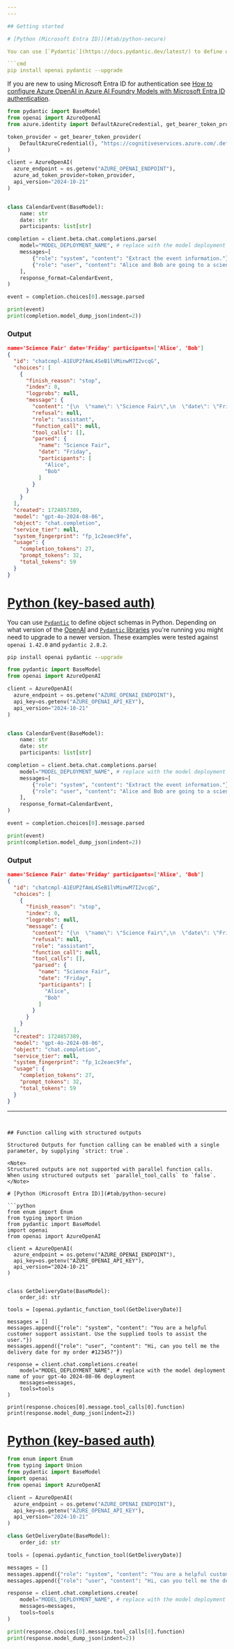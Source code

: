 ```yaml
---
---

## Getting started

# [Python (Microsoft Entra ID)](#tab/python-secure)

You can use [`Pydantic`](https://docs.pydantic.dev/latest/) to define object schemas in Python. Depending on what version of the [OpenAI](https://pypi.org/project/openai/) and [`Pydantic` libraries](https://pypi.org/project/pydantic/) you're running you might need to upgrade to a newer version. These examples were tested against `openai 1.42.0` and `pydantic 2.8.2`.

```cmd
pip install openai pydantic --upgrade
```

If you are new to using Microsoft Entra ID for authentication see [How to configure Azure OpenAI in Azure AI Foundry Models with Microsoft Entra ID authentication](../how-to/managed-identity).

```python
from pydantic import BaseModel
from openai import AzureOpenAI
from azure.identity import DefaultAzureCredential, get_bearer_token_provider

token_provider = get_bearer_token_provider(
    DefaultAzureCredential(), "https://cognitiveservices.azure.com/.default"
)

client = AzureOpenAI(
  azure_endpoint = os.getenv("AZURE_OPENAI_ENDPOINT"), 
  azure_ad_token_provider=token_provider,
  api_version="2024-10-21"
)


class CalendarEvent(BaseModel):
    name: str
    date: str
    participants: list[str]

completion = client.beta.chat.completions.parse(
    model="MODEL_DEPLOYMENT_NAME", # replace with the model deployment name of your gpt-4o 2024-08-06 deployment
    messages=[
        {"role": "system", "content": "Extract the event information."},
        {"role": "user", "content": "Alice and Bob are going to a science fair on Friday."},
    ],
    response_format=CalendarEvent,
)

event = completion.choices[0].message.parsed

print(event)
print(completion.model_dump_json(indent=2))
```

### Output

```json
name='Science Fair' date='Friday' participants=['Alice', 'Bob']
{
  "id": "chatcmpl-A1EUP2fAmL4SeB1lVMinwM7I2vcqG",
  "choices": [
    {
      "finish_reason": "stop",
      "index": 0,
      "logprobs": null,
      "message": {
        "content": "{\n  \"name\": \"Science Fair\",\n  \"date\": \"Friday\",\n  \"participants\": [\"Alice\", \"Bob\"]\n}",
        "refusal": null,
        "role": "assistant",
        "function_call": null,
        "tool_calls": [],
        "parsed": {
          "name": "Science Fair",
          "date": "Friday",
          "participants": [
            "Alice",
            "Bob"
          ]
        }
      }
    }
  ],
  "created": 1724857389,
  "model": "gpt-4o-2024-08-06",
  "object": "chat.completion",
  "service_tier": null,
  "system_fingerprint": "fp_1c2eaec9fe",
  "usage": {
    "completion_tokens": 27,
    "prompt_tokens": 32,
    "total_tokens": 59
  }
}
```

# [Python (key-based auth)](#tab/python)

You can use [`Pydantic`](https://docs.pydantic.dev/latest/) to define object schemas in Python. Depending on what version of the [OpenAI](https://pypi.org/project/openai/) and [`Pydantic` libraries](https://pypi.org/project/pydantic/) you're running you might need to upgrade to a newer version. These examples were tested against `openai 1.42.0` and `pydantic 2.8.2`.

```cmd
pip install openai pydantic --upgrade
```

```python
from pydantic import BaseModel
from openai import AzureOpenAI

client = AzureOpenAI(
  azure_endpoint = os.getenv("AZURE_OPENAI_ENDPOINT"), 
  api_key=os.getenv("AZURE_OPENAI_API_KEY"),  
  api_version="2024-10-21"
)


class CalendarEvent(BaseModel):
    name: str
    date: str
    participants: list[str]

completion = client.beta.chat.completions.parse(
    model="MODEL_DEPLOYMENT_NAME", # replace with the model deployment name of your gpt-4o 2024-08-06 deployment
    messages=[
        {"role": "system", "content": "Extract the event information."},
        {"role": "user", "content": "Alice and Bob are going to a science fair on Friday."},
    ],
    response_format=CalendarEvent,
)

event = completion.choices[0].message.parsed

print(event)
print(completion.model_dump_json(indent=2))
```

### Output

```json
name='Science Fair' date='Friday' participants=['Alice', 'Bob']
{
  "id": "chatcmpl-A1EUP2fAmL4SeB1lVMinwM7I2vcqG",
  "choices": [
    {
      "finish_reason": "stop",
      "index": 0,
      "logprobs": null,
      "message": {
        "content": "{\n  \"name\": \"Science Fair\",\n  \"date\": \"Friday\",\n  \"participants\": [\"Alice\", \"Bob\"]\n}",
        "refusal": null,
        "role": "assistant",
        "function_call": null,
        "tool_calls": [],
        "parsed": {
          "name": "Science Fair",
          "date": "Friday",
          "participants": [
            "Alice",
            "Bob"
          ]
        }
      }
    }
  ],
  "created": 1724857389,
  "model": "gpt-4o-2024-08-06",
  "object": "chat.completion",
  "service_tier": null,
  "system_fingerprint": "fp_1c2eaec9fe",
  "usage": {
    "completion_tokens": 27,
    "prompt_tokens": 32,
    "total_tokens": 59
  }
}
```

---
```


## Function calling with structured outputs

Structured Outputs for function calling can be enabled with a single parameter, by supplying `strict: true`. 

<Note>
Structured outputs are not supported with parallel function calls. When using structured outputs set `parallel_tool_calls` to `false`.
</Note>

# [Python (Microsoft Entra ID)](#tab/python-secure)

```python
from enum import Enum
from typing import Union
from pydantic import BaseModel
import openai
from openai import AzureOpenAI

client = AzureOpenAI(
  azure_endpoint = os.getenv("AZURE_OPENAI_ENDPOINT"), 
  api_key=os.getenv("AZURE_OPENAI_API_KEY"),  
  api_version="2024-10-21"
)


class GetDeliveryDate(BaseModel):
    order_id: str

tools = [openai.pydantic_function_tool(GetDeliveryDate)]

messages = []
messages.append({"role": "system", "content": "You are a helpful customer support assistant. Use the supplied tools to assist the user."})
messages.append({"role": "user", "content": "Hi, can you tell me the delivery date for my order #12345?"}) 

response = client.chat.completions.create(
    model="MODEL_DEPLOYMENT_NAME", # replace with the model deployment name of your gpt-4o 2024-08-06 deployment
    messages=messages,
    tools=tools
)

print(response.choices[0].message.tool_calls[0].function)
print(response.model_dump_json(indent=2))
```

# [Python (key-based auth)](#tab/python)

```python
from enum import Enum
from typing import Union
from pydantic import BaseModel
import openai
from openai import AzureOpenAI

client = AzureOpenAI(
  azure_endpoint = os.getenv("AZURE_OPENAI_ENDPOINT"), 
  api_key=os.getenv("AZURE_OPENAI_API_KEY"),  
  api_version="2024-10-21"
)

class GetDeliveryDate(BaseModel):
    order_id: str

tools = [openai.pydantic_function_tool(GetDeliveryDate)]

messages = []
messages.append({"role": "system", "content": "You are a helpful customer support assistant. Use the supplied tools to assist the user."})
messages.append({"role": "user", "content": "Hi, can you tell me the delivery date for my order #12345?"}) 

response = client.chat.completions.create(
    model="MODEL_DEPLOYMENT_NAME", # replace with the model deployment name of your gpt-4o 2024-08-06 deployment
    messages=messages,
    tools=tools
)

print(response.choices[0].message.tool_calls[0].function)
print(response.model_dump_json(indent=2))
```
